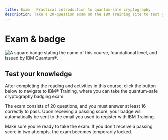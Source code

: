 ```yaml
---
title: Exam | Practical introduction to quantum-safe cryptography
description: Take a 20-question exam on the IBM Training site to test your quantum-safe cryptography skills and receive a badge through Credly.
---
```


# Exam & badge

![A square badge stating the name of this course, foundational level, and issued by IBM Quantum&reg;.](/learning/images/courses/quantum-safe-cryptography/exam/badge.svg)

## Test your knowledge

After completing the reading and activities in this course, click the button below to navigate to IBM&reg; Training, where you can take the quantum-safe cryptography badging exam.

The exam consists of 20 questions, and you must answer at least 16 correctly to pass. Upon receiving a passing score, your badge will automatically be sent to the email you used to register with IBM Training.

Make sure you're ready to take the exam. If you don't receive a passing score in two attempts, the exam becomes temporarily locked.

<LaunchExamButton href="https://www.ibm.com/training/course/practical-introduction-to-quantum-safe-cryptography-badge-quiz-DL46103G" />